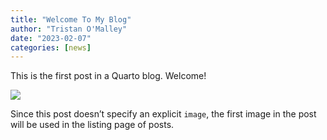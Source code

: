 ```yaml
---
title: "Welcome To My Blog"
author: "Tristan O'Malley"
date: "2023-02-07"
categories: [news]
---
```


This is the first post in a Quarto blog. Welcome!

![](thumbnail.jpg)

Since this post doesn't specify an explicit `image`, the first image in the post will be used in the listing page of posts.
